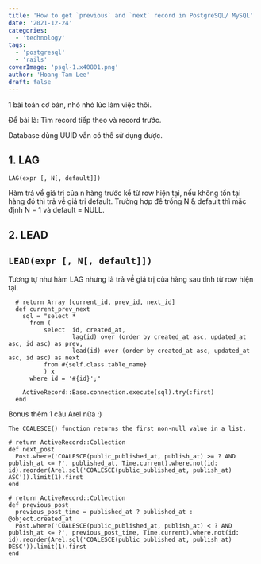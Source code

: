 ```yaml
---
title: 'How to get `previous` and `next` record in PostgreSQL/ MySQL'
date: '2021-12-24'
categories:
  - 'technology'
tags:
  - 'postgresql'
  - 'rails'
coverImage: 'psql-1.x40801.png'
author: 'Hoang-Tam Lee'
draft: false
---
```


1 bài toán cơ bản, nhỏ nhỏ lúc làm việc thôi.

Đề bài là: Tìm record tiếp theo và record trước.

Database dùng UUID vẫn có thể sử dụng được.

## 1\. LAG

`LAG(expr [, N[, default]])`

Hàm trả về giá trị của n hàng trước kể từ row hiện tại, nếu không tồn tại hàng đó thì trả về giá trị default. Trường hợp để trống N & default thì mặc định N = 1 và default = NULL.

## 2\. LEAD

## `LEAD(expr [, N[, default]])`

Tương tự như hàm LAG nhưng là trả về giá trị của hàng sau tính từ row hiện tại.

```
  # return Array [current_id, prev_id, next_id]
  def current_prev_next
    sql = "select *
      from (
          select  id, created_at,
                  lag(id) over (order by created_at asc, updated_at asc, id asc) as prev,
                  lead(id) over (order by created_at asc, updated_at asc, id asc) as next
          from #{self.class.table_name}
          ) x
      where id = '#{id}';"

    ActiveRecord::Base.connection.execute(sql).try(:first)
  end
```

Bonus thêm 1 câu Arel nữa :)

`The COALESCE() function returns the first non-null value in a list.`

```
# return ActiveRecord::Collection
def next_post
  Post.where('COALESCE(public_published_at, publish_at) >= ? AND publish_at <= ?', published_at, Time.current).where.not(id: id).reorder(Arel.sql('COALESCE(public_published_at, publish_at) ASC')).limit(1).first
end

# return ActiveRecord::Collection
def previous_post
  previous_post_time = published_at ? published_at : @object.created_at
  Post.where('COALESCE(public_published_at, publish_at) < ? AND publish_at <= ?', previous_post_time, Time.current).where.not(id: id).reorder(Arel.sql('COALESCE(public_published_at, publish_at) DESC')).limit(1).first
end
```
